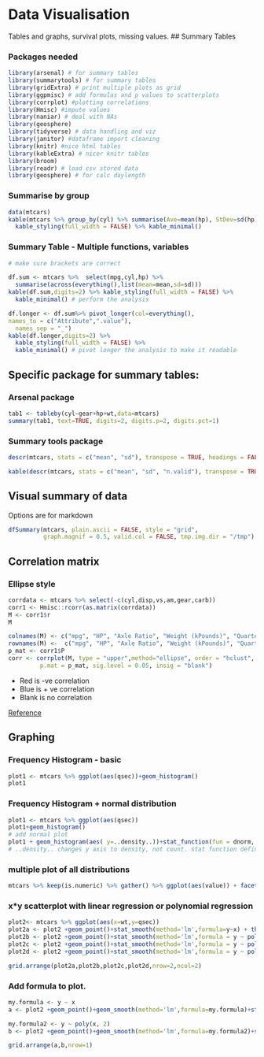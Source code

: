 # Data Visualisation
Tables and graphs, survival plots, missing values. 
## Summary Tables

### Packages needed
```r

library(arsenal) # for summary tables
library(summarytools) # for summary tables
library(gridExtra) # print multiple plots as grid
library(ggpmisc) # add formulas and p values to scatterplots
library(corrplot) #plotting correlations
library(Hmisc) #impute values
library(naniar) # deal with NAs
library(geosphere)
library(tidyverse) # data handling and viz
library(janitor) #dataframe import cleaning
library(knitr) #nice html tables
library(kableExtra) # nicer knitr tables
library(broom)
library(readr) # load csv stored data
library(geosphere) # for calc daylength
```

### Summarise by group
```r
data(mtcars)
kable(mtcars %>% group_by(cyl) %>% summarise(Ave=mean(hp), StDev=sd(hp))) %>% 
  kable_styling(full_width = FALSE) %>% kable_minimal()
```

###  Summary Table - Multiple functions, variables
```r
# make sure brackets are correct

df.sum <- mtcars %>%  select(mpg,cyl,hp) %>%
  summarise(across(everything(),list(mean=mean,sd=sd)))
kable(df.sum,digits=2) %>% kable_styling(full_width = FALSE) %>%
  kable_minimal() # perform the analysis

df.longer <- df.sum%>% pivot_longer(col=everything(),  
names_to = c("Attribute",".value"),
  names_sep = "_")
kable(df.longer,digits=2) %>%
  kable_styling(full_width = FALSE) %>%
  kable_minimal() # pivot longer the analysis to make it readable
```
## Specific package for summary tables:
### Arsenal package


```r
tab1 <- tableby(cyl~gear+hp+wt,data=mtcars)
summary(tab1, text=TRUE, digits=2, digits.p=2, digits.pct=1)
```
### Summary tools package
```r
descr(mtcars, stats = c("mean", "sd"), transpose = TRUE, headings = FALSE)

kable(descr(mtcars, stats = c("mean", "sd", "n.valid"), transpose = TRUE, headings = FALSE),digits = 3) %>% kable_styling(full_width = FALSE)%>% kable_minimal()
```

## Visual summary of data

Options are for markdown
```r

dfSummary(mtcars, plain.ascii = FALSE, style = "grid", 
          graph.magnif = 0.5, valid.col = FALSE, tmp.img.dir = "/tmp")
```
## Correlation matrix

### Ellipse style
```r
corrdata <- mtcars %>% select(-c(cyl,disp,vs,am,gear,carb)) 
corr1 <- Hmisc::rcorr(as.matrix(corrdata))
M <- corr1$r
M

colnames(M) <- c("mpg", "HP", "Axle Ratio", "Weight (kPounds)", "Quarter Mile (s)")
rownames(M) <-  c("mpg", "HP", "Axle Ratio", "Weight (kPounds)", "Quarter Mile (s)")
p_mat <- corr1$P
corr <- corrplot(M, type = "upper",method="ellipse", order = "hclust", 
         p.mat = p_mat, sig.level = 0.05, insig = "blank")
```

* Red is -ve correlation
* Blue is + ve correlation
* Blank is no correlation

[Reference](https://cran.r-project.org/web/packages/corrplot/vignettes/corrplot-intro.html)



## Graphing
### Frequency Histogram - basic
```r
plot1 <- mtcars %>% ggplot(aes(qsec))+geom_histogram()
plot1
```
### Frequency Histogram + normal distribution
```r
plot1 <- mtcars %>% ggplot(aes(qsec))
plot1+geom_histogram()
# add normal plot
plot1 + geom_histogram(aes( y=..density..))+stat_function(fun = dnorm, args = list(mean =mean(mtcars$qsec), sd=sd(mtcars$qsec))) + theme_bw()
# ..density.. changes y axis to density, not count. stat function defines normal line based on data provided.
```
### multiple plot of all distributions

```r
mtcars %>% keep(is.numeric) %>% gather() %>% ggplot(aes(value)) + facet_wrap(~ key, scales = "free") + geom_histogram()
```

### x*y scatterplot with linear regression or polynomial regression
```r
plot2<- mtcars %>% ggplot(aes(x=wt,y=qsec))
plot2a <- plot2 +geom_point()+stat_smooth(method='lm',formula=y~x) + theme_bw()
plot2b <- plot2 +geom_point()+stat_smooth(method='lm',formula = y ~ poly(x, 2)) + theme_bw()
plot2c <- plot2 +geom_point()+stat_smooth(method='lm',formula = y ~ poly(x, 3)) + theme_bw()
plot2d <- plot2 +geom_point()+stat_smooth(method='lm',formula = y ~ poly(x, 4)) + theme_bw()

grid.arrange(plot2a,plot2b,plot2c,plot2d,nrow=2,ncol=2)
```

### Add formula to plot.
```r
my.formula <- y ~ x
a <- plot2 +geom_point()+geom_smooth(method='lm',formula=my.formula)+stat_poly_eq(formula = my.formula, aes(label = paste(..eq.label.., ..rr.label.., sep = "~~~")), parse = TRUE) + theme_bw()

my.formula2 <- y ~ poly(x, 2)
b <- plot2 +geom_point()+geom_smooth(method='lm',formula=my.formula2)+stat_poly_eq(formula = my.formula2, aes(label = paste(..eq.label.., ..rr.label.., sep = "~~~")), parse = TRUE) + theme_bw()

grid.arrange(a,b,nrow=1)
```










